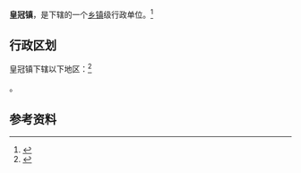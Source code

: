 {{中国乡级行政区|61/09/23/109/000}}

'''皇冠镇'''，是{{PRC admin/fullname|61/09/23/109/000|3}}下辖的一个[[乡镇|乡镇]]级行政单位。<ref>{{PRC admin/ref sgc|{{PRC admin/parent|61/09/23/109/000}}}}</ref>

== 行政区划 ==

皇冠镇下辖以下地区：<ref>{{PRC admin/ref sgc|61/09/23/109/000}}</ref>

{{PRC admin/children|61/09/23/109/000}}。

== 参考资料 ==

{{reflist}}

{{行政区划小作品}}
{{PRC admin/navcat|61/09/23/109/000}}